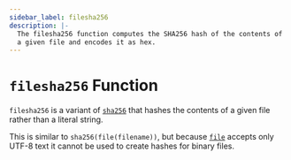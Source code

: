 ```yaml
---
sidebar_label: filesha256
description: |-
  The filesha256 function computes the SHA256 hash of the contents of
  a given file and encodes it as hex.
---
```


# `filesha256` Function

`filesha256` is a variant of [`sha256`](/opentf/language/functions/sha256)
that hashes the contents of a given file rather than a literal string.

This is similar to `sha256(file(filename))`, but
because [`file`](/opentf/language/functions/file) accepts only UTF-8 text it cannot be used to
create hashes for binary files.
